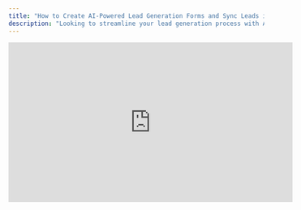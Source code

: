 ```yaml
---
title: "How to Create AI-Powered Lead Generation Forms and Sync Leads into HubSpot Using Weavely.ai"
description: "Looking to streamline your lead generation process with AI? Here's how to generate leads with Weavely.ai and HubSpot."
---
```


<iframe width="560" height="315" src="https://www.youtube.com/embed/ypZCkWWuG-E?si=1cwVn6ub_AbZxVKK" title="YouTube video player" frameborder="0" allow="accelerometer; autoplay; clipboard-write; encrypted-media; gyroscope; picture-in-picture" allowfullscreen />

Capturing and managing high-quality leads efficiently can be a challenge. Especially if you're dealing with manual form creation and CRM integrations. In this guide, you'll discover how Weavely.ai lets you effortlessly create powerful, multi-page lead generation forms using AI, and seamlessly integrate those leads directly into your HubSpot CRM.

## Generating Your Lead Generation Form with AI

Start by clearly describing the lead generation form you need. With Weavely.ai, you can either type your description, speak directly to the AI, or even upload supporting documents.

Here's an example prompt from our tutorial:

```
I need a lead generation tool for an AI form builder. I want to know what kind of form builder people are using today—use a dropdown populated with the top players in the field. I'm also interested in what they currently lack as functionality in their current tools. Also, ask any other questions that you think are relevant for a lead generation form. I want it spread across multiple pages.
```

Weavely instantly generates a structured form that includes:

- A dropdown pre-filled with top form builders currently used.
- Questions about missing functionality.
- Additional qualifying questions (e.g., other tools used).
- Essential contact fields like name, email, and company name.

📸 **Screenshot Suggestion:**\
_AI-generated multi-page form preview._\
**Caption:** "Instantly create structured, AI-driven lead-gen forms from a simple prompt."

## Customize Your Form (Optional)

Once the AI-generated form is ready, you can enter the manual editor to further customize it:

- Adjust form questions and page structure.
- Apply your branding (fonts, colors, styles).
- Set up advanced logic to skip or show questions conditionally.

Although powerful, customization is optional—Weavely.ai’s generated forms are ready-to-use immediately.

📸 **Screenshot Suggestion:**\
_Form editor showing customization options._\
**Caption:** "Easily tweak questions, layout, and styles to perfectly fit your needs."

## Integrate Your Form with HubSpot CRM

Effortlessly sync your form submissions directly into your HubSpot CRM to streamline your sales process:

1. Open the **Integrations** tab in Weavely.ai.
2. Select **HubSpot** and sign in (single sign-on available).
3. Choose the HubSpot account you'd like to integrate.
4. Map essential form fields to HubSpot contact properties, such as:
   - **First Name**
   - **Last Name**
   - **Email Address**

You can also map additional fields depending on your HubSpot setup.

📸 **Screenshot Suggestion:**\
_Mapping form fields to HubSpot properties._\
**Caption:** "Automatically sync captured leads directly into HubSpot CRM."

## Publish and Share Your Form

Now you're ready to collect leads:

- Click **Publish** to activate your form.
- Share the standalone form via a direct link.
- Embed the form directly onto your website or as a popup.

📸 **Screenshot Suggestion:**\
_Final published form with sharing options shown._\
**Caption:** "Publish your lead-gen form instantly—share via link or embed on your site."

## Test Your Lead Generation Flow

To ensure everything works smoothly:

- Fill out your form like an actual lead would.
- Submit the form.
- Visit HubSpot and refresh your contacts page.

You’ll instantly see the newly submitted lead created with all the mapped data accurately captured.

📸 **Screenshot Suggestion:**\
_New lead data appearing inside HubSpot CRM._\
**Caption:** "Instantly confirm lead data is syncing correctly to HubSpot."

## Why Choose Weavely.ai for Lead Generation?

Traditional lead gen workflows can be cumbersome:

- Time-consuming manual form setup.
- Complicated integrations requiring technical skills.
- Manual data entry and synchronization.

With Weavely.ai, you get:

- Rapid, AI-driven form creation tailored exactly to your needs.
- Effortless, automatic HubSpot integration.
- Instant lead capture and management, reducing manual overhead.

This workflow lets you focus on what matters most—turning leads into customers.